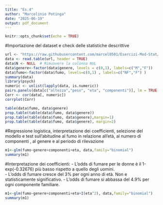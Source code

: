 ```yaml
---
title: "Es.4"
author: "Marcelinio Potinga"
date: "2025-06-19"
output: pdf_document
---
```


```r
knitr::opts_chunk$set(echo = TRUE)
```

#Importazione del dataset e check delle statistiche descrittive
```r
url <- "https://raw.githubusercontent.com/marcel0501/Esercizi-Mod-Stat/refs/heads/main/studenti.txt"
data <- read.table(url, header = TRUE)
data$N <- NULL  # Rimuovere la colonna NUL
data$genere<-factor(data$genere, levels = c(0,1), labels=c("M","F"))
data$fumo<-factor(data$fumo, levels=c(0,1) , labels=c("NF","F") )
summary(data)
library(psych)
numeric <- unlist(lapply(data, is.numeric))
pairs.panels(data[c("altezza","peso", "eta", "componenti")], lm = TRUE)
Corr <- cor(data[, numeric])
corrplot(Corr)

table(data$fumo, data$genere)
prop.table(table(data$fumo, data$genere))
prop.table(table(data$fumo, data$genere),margin=1)
prop.table(table(data$fumo, data$genere), margin=2)
```

#Regressione logistica, interpretazione dei coefficienti, selezione del modello  e test sull'abitudine al fumo in relazione all'età, al numero di componenti , al genere e al periodo di rilevazione
```r
m1<-glm(fumo~genere+componenti+eta, data,family="binomial")
summary(m1)
```
#Interpretazione dei coefficienti:
- L'odds di fumare per le donne è il 1-exp(-0.32676) più basso rispetto a quello degli uomini.  
- L'odds di fumare cresce del 3% per ogni anno di età. Non e statisticamente significativo.
- L'odds di fumare si abbassa del 4.9% per ogni componente familiare.
```r
m1<-glm(fumo~genere+componenti+eta+I(eta^2), data,family="binomial")
summary(m1)
```